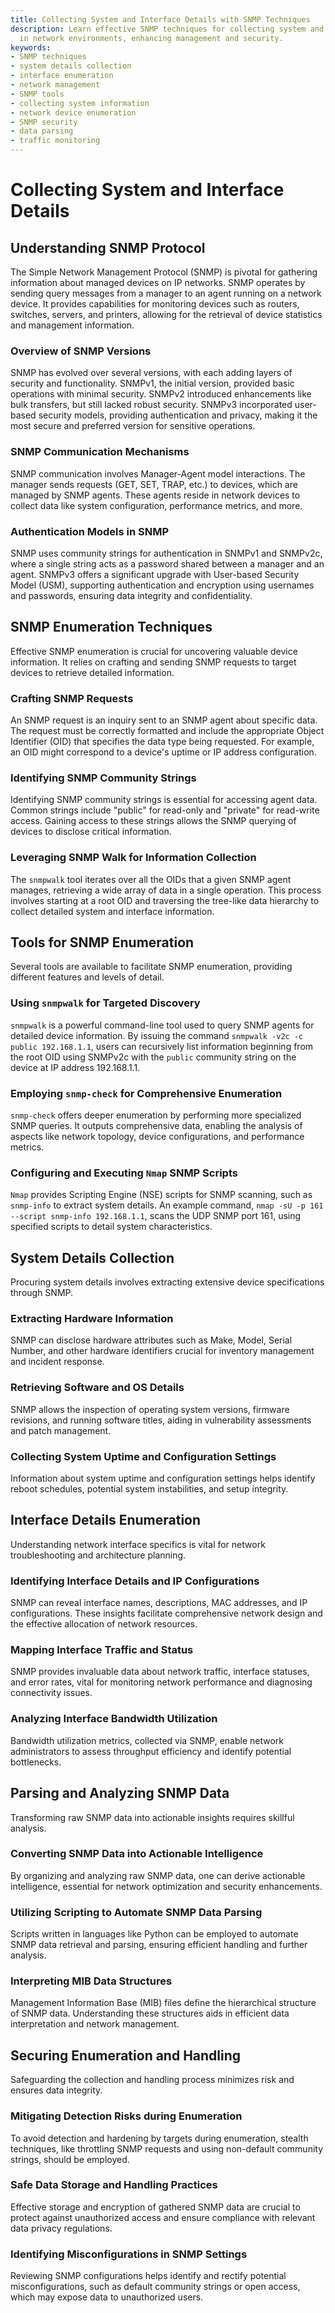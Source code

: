 ```yaml
---
title: Collecting System and Interface Details with SNMP Techniques
description: Learn effective SNMP techniques for collecting system and interface details
  in network environments, enhancing management and security.
keywords:
- SNMP techniques
- system details collection
- interface enumeration
- network management
- SNMP tools
- collecting system information
- network device enumeration
- SNMP security
- data parsing
- traffic monitoring
---
```


# Collecting System and Interface Details

## Understanding SNMP Protocol

The Simple Network Management Protocol (SNMP) is pivotal for gathering information about managed devices on IP networks. SNMP operates by sending query messages from a manager to an agent running on a network device. It provides capabilities for monitoring devices such as routers, switches, servers, and printers, allowing for the retrieval of device statistics and management information. 

### Overview of SNMP Versions

SNMP has evolved over several versions, with each adding layers of security and functionality. SNMPv1, the initial version, provided basic operations with minimal security. SNMPv2 introduced enhancements like bulk transfers, but still lacked robust security. SNMPv3 incorporated user-based security models, providing authentication and privacy, making it the most secure and preferred version for sensitive operations.

### SNMP Communication Mechanisms

SNMP communication involves Manager-Agent model interactions. The manager sends requests (GET, SET, TRAP, etc.) to devices, which are managed by SNMP agents. These agents reside in network devices to collect data like system configuration, performance metrics, and more.

### Authentication Models in SNMP

SNMP uses community strings for authentication in SNMPv1 and SNMPv2c, where a single string acts as a password shared between a manager and an agent. SNMPv3 offers a significant upgrade with User-based Security Model (USM), supporting authentication and encryption using usernames and passwords, ensuring data integrity and confidentiality.

## SNMP Enumeration Techniques

Effective SNMP enumeration is crucial for uncovering valuable device information. It relies on crafting and sending SNMP requests to target devices to retrieve detailed information.

### Crafting SNMP Requests

An SNMP request is an inquiry sent to an SNMP agent about specific data. The request must be correctly formatted and include the appropriate Object Identifier (OID) that specifies the data type being requested. For example, an OID might correspond to a device's uptime or IP address configuration.

### Identifying SNMP Community Strings

Identifying SNMP community strings is essential for accessing agent data. Common strings include "public" for read-only and "private" for read-write access. Gaining access to these strings allows the SNMP querying of devices to disclose critical information.

### Leveraging SNMP Walk for Information Collection

The `snmpwalk` tool iterates over all the OIDs that a given SNMP agent manages, retrieving a wide array of data in a single operation. This process involves starting at a root OID and traversing the tree-like data hierarchy to collect detailed system and interface information.

## Tools for SNMP Enumeration

Several tools are available to facilitate SNMP enumeration, providing different features and levels of detail.

### Using `snmpwalk` for Targeted Discovery

`snmpwalk` is a powerful command-line tool used to query SNMP agents for detailed device information. By issuing the command `snmpwalk -v2c -c public 192.168.1.1`, users can recursively list information beginning from the root OID using SNMPv2c with the `public` community string on the device at IP address 192.168.1.1.

### Employing `snmp-check` for Comprehensive Enumeration

`snmp-check` offers deeper enumeration by performing more specialized SNMP queries. It outputs comprehensive data, enabling the analysis of aspects like network topology, device configurations, and performance metrics.

### Configuring and Executing `Nmap` SNMP Scripts

`Nmap` provides Scripting Engine (NSE) scripts for SNMP scanning, such as `snmp-info` to extract system details. An example command, `nmap -sU -p 161 --script snmp-info 192.168.1.1`, scans the UDP SNMP port 161, using specified scripts to detail system characteristics.

## System Details Collection

Procuring system details involves extracting extensive device specifications through SNMP.

### Extracting Hardware Information

SNMP can disclose hardware attributes such as Make, Model, Serial Number, and other hardware identifiers crucial for inventory management and incident response.

### Retrieving Software and OS Details

SNMP allows the inspection of operating system versions, firmware revisions, and running software titles, aiding in vulnerability assessments and patch management.

### Collecting System Uptime and Configuration Settings

Information about system uptime and configuration settings helps identify reboot schedules, potential system instabilities, and setup integrity.

## Interface Details Enumeration

Understanding network interface specifics is vital for network troubleshooting and architecture planning.

### Identifying Interface Details and IP Configurations

SNMP can reveal interface names, descriptions, MAC addresses, and IP configurations. These insights facilitate comprehensive network design and the effective allocation of network resources.

### Mapping Interface Traffic and Status

SNMP provides invaluable data about network traffic, interface statuses, and error rates, vital for monitoring network performance and diagnosing connectivity issues.

### Analyzing Interface Bandwidth Utilization

Bandwidth utilization metrics, collected via SNMP, enable network administrators to assess throughput efficiency and identify potential bottlenecks.

## Parsing and Analyzing SNMP Data

Transforming raw SNMP data into actionable insights requires skillful analysis.

### Converting SNMP Data into Actionable Intelligence

By organizing and analyzing raw SNMP data, one can derive actionable intelligence, essential for network optimization and security enhancements.

### Utilizing Scripting to Automate SNMP Data Parsing

Scripts written in languages like Python can be employed to automate SNMP data retrieval and parsing, ensuring efficient handling and further analysis.

### Interpreting MIB Data Structures

Management Information Base (MIB) files define the hierarchical structure of SNMP data. Understanding these structures aids in efficient data interpretation and network management.

## Securing Enumeration and Handling

Safeguarding the collection and handling process minimizes risk and ensures data integrity.

### Mitigating Detection Risks during Enumeration

To avoid detection and hardening by targets during enumeration, stealth techniques, like throttling SNMP requests and using non-default community strings, should be employed.

### Safe Data Storage and Handling Practices

Effective storage and encryption of gathered SNMP data are crucial to protect against unauthorized access and ensure compliance with relevant data privacy regulations.

### Identifying Misconfigurations in SNMP Settings

Reviewing SNMP configurations helps identify and rectify potential misconfigurations, such as default community strings or open access, which may expose data to unauthorized users.